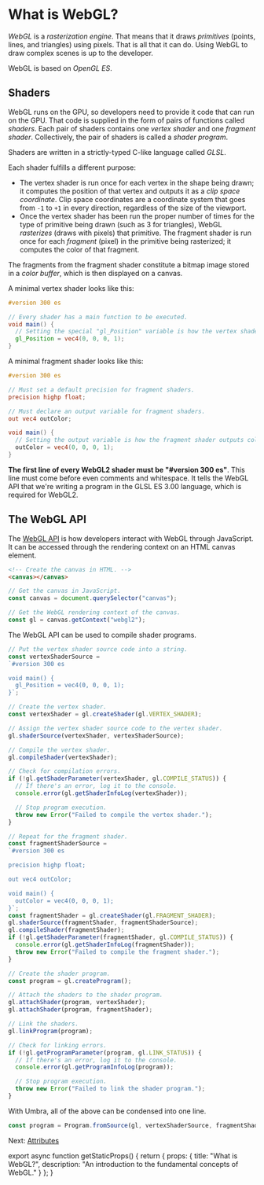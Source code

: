 
# What is WebGL?

*WebGL* is a *rasterization engine*.
That means that it draws *primitives* (points, lines, and triangles) using pixels.
That is all that it can do.
Using WebGL to draw complex scenes is up to the developer.

WebGL is based on *OpenGL ES*.

## Shaders

WebGL runs on the GPU, so developers need to provide it code that can run on the GPU.
That code is supplied in the form of pairs of functions called *shaders*.
Each pair of shaders contains one *vertex shader* and one *fragment shader*.
Collectively, the pair of shaders is called a *shader program*.

Shaders are written in a strictly-typed C-like language called *GLSL*.

Each shader fulfills a different purpose:

- The vertex shader is run once for each vertex in the shape being drawn; it computes the position of that vertex and outputs it as a *clip space coordinate*.
Clip space coordinates are a coordinate system that goes from `-1` to `+1` in every direction, regardless of the size of the viewport.
- Once the vertex shader has been run the proper number of times for the type of primitive being drawn (such as 3 for triangles), WebGL *rasterizes* (draws with pixels) that primitive.
The fragment shader is run once for each *fragment* (pixel) in the primitive being rasterized; it computes the color of that fragment.

The fragments from the fragment shader constitute a bitmap image stored in a *color buffer*, which is then displayed on a canvas.

A minimal vertex shader looks like this:

```glsl
#version 300 es

// Every shader has a main function to be executed.
void main() {
  // Setting the special "gl_Position" variable is how the vertex shader outputs clip space coordinates.
  gl_Position = vec4(0, 0, 0, 1);
}
```

A minimal fragment shader looks like this:

```glsl
#version 300 es

// Must set a default precision for fragment shaders.
precision highp float;

// Must declare an output variable for fragment shaders.
out vec4 outColor;

void main() {
  // Setting the output variable is how the fragment shader outputs colors.
  outColor = vec4(0, 0, 0, 1);
}
```

**The first line of every WebGL2 shader must be "#version 300 es"**.
This line must come before even comments and whitespace.
It tells the WebGL API that we're writing a program in the GLSL ES 3.00 language, which is required for WebGL2.

## The WebGL API

The [WebGL API](https://developer.mozilla.org/en-US/docs/Web/API/WebGL_API) is how developers interact with WebGL through JavaScript.
It can be accessed through the rendering context on an HTML canvas element.

```html
<!-- Create the canvas in HTML. -->
<canvas></canvas>
```

```js
// Get the canvas in JavaScript.
const canvas = document.querySelector("canvas");

// Get the WebGL rendering context of the canvas.
const gl = canvas.getContext("webgl2");
```

The WebGL API can be used to compile shader programs.

```js
// Put the vertex shader source code into a string.
const vertexShaderSource =
`#version 300 es

void main() {
  gl_Position = vec4(0, 0, 0, 1);
}`;

// Create the vertex shader.
const vertexShader = gl.createShader(gl.VERTEX_SHADER);

// Assign the vertex shader source code to the vertex shader.
gl.shaderSource(vertexShader, vertexShaderSource);

// Compile the vertex shader.
gl.compileShader(vertexShader);

// Check for compilation errors.
if (!gl.getShaderParameter(vertexShader, gl.COMPILE_STATUS)) {
  // If there's an error, log it to the console.
  console.error(gl.getShaderInfoLog(vertexShader));

  // Stop program execution.
  throw new Error("Failed to compile the vertex shader.");
}

// Repeat for the fragment shader.
const fragmentShaderSource =
`#version 300 es

precision highp float;

out vec4 outColor;

void main() {
  outColor = vec4(0, 0, 0, 1);
}`;
const fragmentShader = gl.createShader(gl.FRAGMENT_SHADER);
gl.shaderSource(fragmentShader, fragmentShaderSource);
gl.compileShader(fragmentShader);
if (!gl.getShaderParameter(fragmentShader, gl.COMPILE_STATUS)) {
  console.error(gl.getShaderInfoLog(fragmentShader));
  throw new Error("Failed to compile the fragment shader.");
}

// Create the shader program.
const program = gl.createProgram();

// Attach the shaders to the shader program.
gl.attachShader(program, vertexShader);
gl.attachShader(program, fragmentShader);

// Link the shaders.
gl.linkProgram(program);

// Check for linking errors.
if (!gl.getProgramParameter(program, gl.LINK_STATUS)) {
  // If there's an error, log it to the console.
  console.error(gl.getProgramInfoLog(program));

  // Stop program execution.
  throw new Error("Failed to link the shader program.");
}
```

With Umbra, all of the above can be condensed into one line.

```js
const program = Program.fromSource(gl, vertexShaderSource, fragmentShaderSource);
```

Next: [Attributes](/webgl/attributes)


export async function getStaticProps() {
  return {
    props: {
      title: "What is WebGL?",
      description: "An introduction to the fundamental concepts of WebGL."
    }
  };
}
